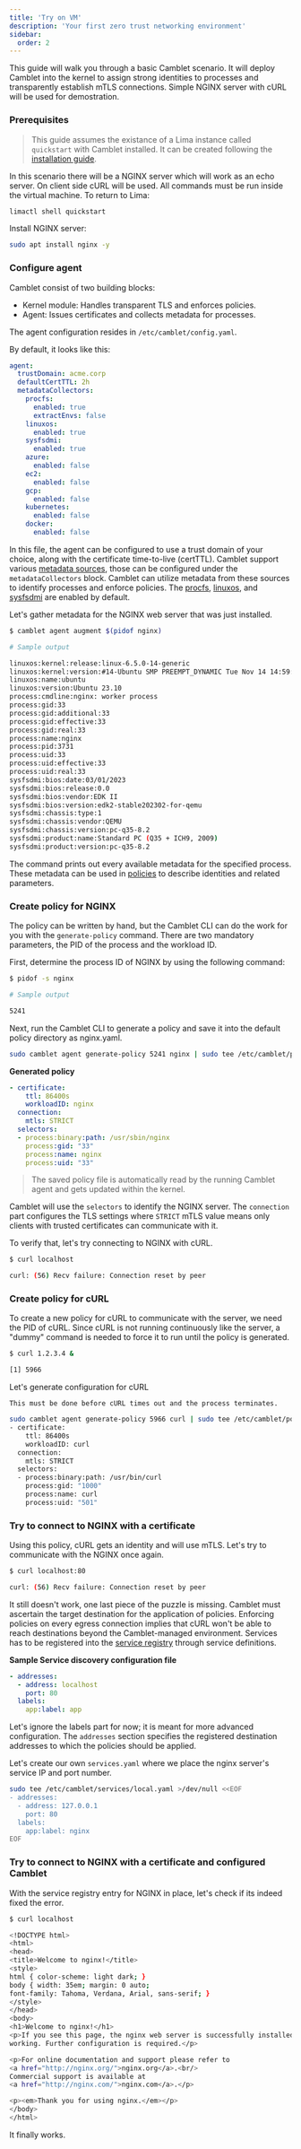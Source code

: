 ```yaml
---
title: 'Try on VM'
description: 'Your first zero trust networking environment'
sidebar:
  order: 2
---
```


This guide will walk you through a basic Camblet scenario.
It will deploy Camblet into the kernel to assign strong identities to processes and transparently establish mTLS connections.
Simple NGINX server with cURL will be used for demostration.

### Prerequisites

> This guide assumes the existance of a Lima instance called `quickstart` with Camblet installed.
> It can be created following the [installation guide](/docs/start/installation).

In this scenario there will be a NGINX server which will work as an echo server.
On client side cURL will be used.
All commands must be run inside the virtual machine. To return to Lima:

```sh
limactl shell quickstart
```

Install NGINX server:

```sh
sudo apt install nginx -y
```

### Configure agent

Camblet consist of two building blocks:

- Kernel module: Handles transparent TLS and enforces policies.
- Agent: Issues certificates and collects metadata for processes.

The agent configuration resides in `/etc/camblet/config.yaml`.

By default, it looks like this:

```yaml
agent:
  trustDomain: acme.corp
  defaultCertTTL: 2h
  metadataCollectors:
    procfs:
      enabled: true
      extractEnvs: false
    linuxos:
      enabled: true
    sysfsdmi:
      enabled: true
    azure:
      enabled: false
    ec2:
      enabled: false
    gcp:
      enabled: false
    kubernetes:
      enabled: false
    docker:
      enabled: false
```

In this file, the agent can be configured to use a trust domain of your choice, along with the certificate time-to-live (certTTL).
Camblet support various [metadata sources](/docs/concepts/process-metadata), those can be configured under the `metadataCollectors` block.
Camblet can utilize metadata from these sources to identify processes and enforce policies. The [procfs](/docs/concepts/process-metadata#proc-fs), [linuxos](/docs/concepts/process-metadata#linux-os), and [sysfsdmi](/docs/concepts/process-metadata#sys-fs-dmi) are enabled by default.

Let's gather metadata for the NGINX web server that was just installed.

```sh
$ camblet agent augment $(pidof nginx)

# Sample output

linuxos:kernel:release:linux-6.5.0-14-generic
linuxos:kernel:version:#14-Ubuntu SMP PREEMPT_DYNAMIC Tue Nov 14 14:59:49 UTC 2023
linuxos:name:ubuntu
linuxos:version:Ubuntu 23.10
process:cmdline:nginx: worker process
process:gid:33
process:gid:additional:33
process:gid:effective:33
process:gid:real:33
process:name:nginx
process:pid:3731
process:uid:33
process:uid:effective:33
process:uid:real:33
sysfsdmi:bios:date:03/01/2023
sysfsdmi:bios:release:0.0
sysfsdmi:bios:vendor:EDK II
sysfsdmi:bios:version:edk2-stable202302-for-qemu
sysfsdmi:chassis:type:1
sysfsdmi:chassis:vendor:QEMU
sysfsdmi:chassis:version:pc-q35-8.2
sysfsdmi:product:name:Standard PC (Q35 + ICH9, 2009)
sysfsdmi:product:version:pc-q35-8.2
```

The command prints out every available metadata for the specified process. These metadata can be used in [policies](/docs/concepts/policy) to describe identities and related parameters.

### Create policy for NGINX

The policy can be written by hand, but the Camblet CLI can do the work for you with the `generate-policy` command. There are two mandatory
parameters, the PID of the process and the workload ID.

First, determine the process ID of NGINX by using the following command:

```sh
$ pidof -s nginx

# Sample output

5241
```

Next, run the Camblet CLI to generate a policy and save it into the default policy directory as nginx.yaml.

```sh
sudo camblet agent generate-policy 5241 nginx | sudo tee /etc/camblet/policies/nginx.yaml
```

**Generated policy**

```yaml
- certificate:
    ttl: 86400s
    workloadID: nginx
  connection:
    mtls: STRICT
  selectors:
  - process:binary:path: /usr/sbin/nginx
    process:gid: "33"
    process:name: nginx
    process:uid: "33"
```

> The saved policy file is automatically read by the running Camblet agent and gets updated within the kernel.

Camblet will use the `selectors` to identify the NGINX server. The `connection` part configures the TLS settings where `STRICT` mTLS value means only clients with trusted certificates can communicate with it.

To verify that, let's try connecting to NGINX with cURL.

```sh
$ curl localhost

curl: (56) Recv failure: Connection reset by peer
```

### Create policy for cURL

To create a new policy for cURL to communicate with the server, we need the PID of cURL. Since cURL is not running continuously like the server, a "dummy" command is needed to force it to run until the policy is generated.

```sh
$ curl 1.2.3.4 &

[1] 5966
```

Let's generate configuration for cURL

`This must be done before cURL times out and the process terminates.`

```sh
sudo camblet agent generate-policy 5966 curl | sudo tee /etc/camblet/policies/curl-simple.yaml
- certificate:
    ttl: 86400s
    workloadID: curl
  connection:
    mtls: STRICT
  selectors:
  - process:binary:path: /usr/bin/curl
    process:gid: "1000"
    process:name: curl
    process:uid: "501"
```

### Try to connect to NGINX with a certificate

Using this policy, cURL gets an identity and will use mTLS. Let's try to communicate with the NGINX once again.

```bash
$ curl localhost:80

curl: (56) Recv failure: Connection reset by peer
```

It still doesn't work, one last piece of the puzzle is missing. Camblet must ascertain the target destination for the application of policies.
Enforcing policies on every egress connection implies that cURL won't be able to reach destinations beyond the Camblet-managed environment.
Services has to be registered into the [service registry](/docs/concepts/service-registry) through service definitions.

**Sample Service discovery configuration file**

```yaml
- addresses:
  - address: localhost
    port: 80
  labels:
    app:label: app
```

Let's ignore the labels part for now; it is meant for more advanced configuration.
The `addresses` section specifies the registered destination addresses to which the policies should be applied.

Let's create our own `services.yaml` where we place the nginx server's service IP and port number.

```sh
sudo tee /etc/camblet/services/local.yaml >/dev/null <<EOF
- addresses:
  - address: 127.0.0.1
    port: 80
  labels:
    app:label: nginx
EOF
```

### Try to connect to NGINX with a certificate and configured Camblet

With the service registry entry for NGINX in place, let's check if its indeed fixed the error.

```sh
$ curl localhost

<!DOCTYPE html>
<html>
<head>
<title>Welcome to nginx!</title>
<style>
html { color-scheme: light dark; }
body { width: 35em; margin: 0 auto;
font-family: Tahoma, Verdana, Arial, sans-serif; }
</style>
</head>
<body>
<h1>Welcome to nginx!</h1>
<p>If you see this page, the nginx web server is successfully installed and
working. Further configuration is required.</p>

<p>For online documentation and support please refer to
<a href="http://nginx.org/">nginx.org</a>.<br/>
Commercial support is available at
<a href="http://nginx.com/">nginx.com</a>.</p>

<p><em>Thank you for using nginx.</em></p>
</body>
</html>
```

It finally works.
